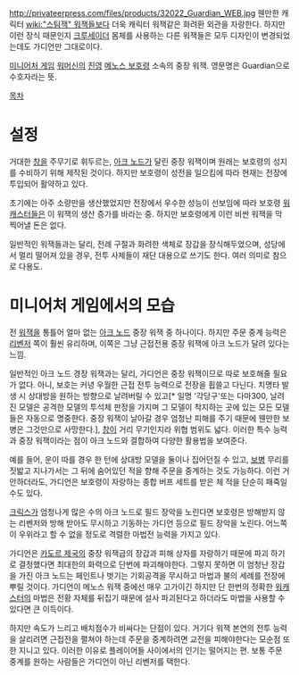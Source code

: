 http://privateerpress.com/files/products/32022_Guardian_WEB.jpg
웬만한 캐릭터 [[wiki:"스팀잭" 워잭]]들보다 더욱 캐릭터 워잭같은 화려환 외관을 자랑한다. 하지만 이런 장식 때문인지 [[크루세이더]] 몸체를 사용하는 다른 워잭들은 모두 디자인이 변경되었는데도 가디언만 그대로이다.

[[미니어처 게임]] [[워머신]]의 [[진영]] [[메노스 보호령]] 소속의 중장 워잭. 영문명은 Guardian으로 수호자라는 뜻.

[[목차]]
= 설정 =
거대한 [[창]]을 주무기로 휘두르는, [[아크 노드]]가 달린 중장 워잭이며 원래는 보호령의 성지를 수비하기 위해 제작된 것이다. 하지만 보호령이 성전을 일으킴에 따라 현재는 전장에 투입되어 활약하고 있다.

초기에는 아주 소량만을 생산했었지만 전장에서 우수한 성능이 선보임에 따라 보호령 [[워캐스터]]들은 이 워잭의 생산 증가를 바라는 중. 하지만 보호령에게 이런 비싼 워잭을 막 찍어낼 돈은 없다.

일반적인 워잭들과는 달리, 전례 구절과 화려한 색체로 장갑을 장식해두었으며, 성당에서 멀리 떨어져 있을 경우, 전투 사제들이 재단 대용으로 쓰기도 한다. 여러 의미로 참으로 다용도.


= 미니어처 게임에서의 모습 =
전 [[워잭]]을 통틀어 얼마 없는 [[아크 노드]] 중장 워잭 중 하나이다. 하지만 주문 중계 능력은 [[리벤저]] 쪽이 훨씬 유리하며, 이쪽은 그냥 근접전용 중장 워잭에 아크 노드가 달려 있다는 느낌.

일반적인 아크 노드 경장 워잭과는 달리, 가디언은 중장 워잭이므로 따로 보호해줄 필요가 없다. 아니, 보호는 커녕 우월한 근접 전투 능력으로 전장을 휩쓸고 다닌다. 치명타 발생 시 상대방을 원하는 방향으로 날려버릴 수 있고[* 일명 '각당구'또는 다마300, 날려진 모델은 공격한 모델의 투석체 판정을 가지며 그 모델이 착지하는 곳에 있는 모든 모델들은 자동으로 명중한다. 중장 워잭이 날아갈 경우 엄청난 피해를 주기 때문에 웬만한 보병은 그것만으로 사망한다.], [[창]]이 거리 무기인지라 위협 범위도 넓다. 이러한 특수 능력과 중장 워잭이라는 점이 아크 노드와 결합하여 다양한 활용법을 보여준다.

예를 들어, 운이 따를 경우 한 턴에 상대방 모델을 둘이나 집어던질 수 있고, [[보병]] 무리를 짓밟고 지나가서는 그 뒤에 숨어있던 적을 향해 주문을 중계하는 것도 가능하다. 이런 거 안하더라도, 가디언은 보호령이 자랑하는 종합 버프 세트를 받은 체 적을 단순히 패죽일 수도 있다.

[[크릭스]]가 엄청나게 많은 수의 아크 노드로 필드 장악을 노린다면 보호령은 방해받지 않는 리벤저와 방해 받아도 무시하고 기동하는 가디언 등으로 필드 장악을 노린다. 어느쪽이 우위라고 할 수 없을 정도로 격렬한 마법전 능력을 가지고 있다. 

가디언은 [[카도르 제국]]의 중장 워잭급의 장갑과 피해 상자를 자랑하기 때문에 파괴 하기로 결정했다면 최대한의 화력으로 단번에 파괴해야한다. 그렇지 못하면 이 엄청난 장갑을 가진 아크 노드는 페인트나 벗기는 기회공격을 무시하고 마법과 불의 세례를 전장에 뿌릴 것이다. 가디언이 메노스 워잭 중에선 매우 고가이긴 하지만 단 한번의 정확한 [[워캐스터]]의 마법은 전황 자체를 뒤집기 때문에 설사 파괴된다고 하더라도 마법을 사용할 수 있다면 큰 이득이다.

하지만 속도가 느리고 배치점수가 비싸다는 단점이 있다. 거기다 워잭 본연의 전투 능력을 살리려면 근접전을 펼쳐야 하는데 주문을 중계하려면 교전을 피해야한다는 모순점 또한 지니고 있다. 이러한 이유로 플레이어들 사이에서의 인기는 떨어지는 편. 보통 주문 중계를 원하는 사람들은 가디언이 아닌 리벤저를 택한다.
